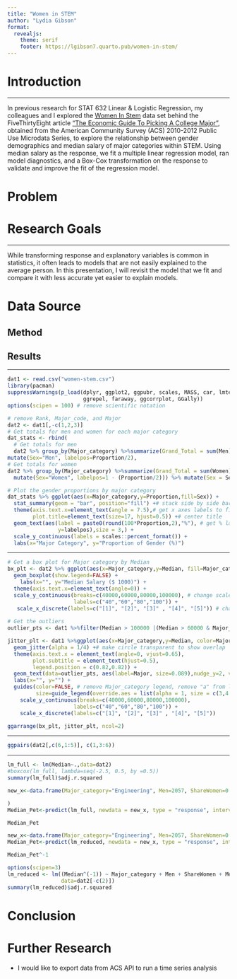 ```yaml
---
title: "Women in STEM"
author: "Lydia Gibson"
format: 
  revealjs:
    theme: serif
    footer: https://lgibson7.quarto.pub/women-in-stem/
---
```


# Introduction

---

In previous research for STAT 632 Linear & Logistic Regression, my colleagues and I explored the [Women In Stem](https://github.com/fivethirtyeight/data/blob/master/college-majors/women-stem.csv) data set behind the FiveThirtyEight article ["The Economic Guide To Picking A College Major"](https://fivethirtyeight.com/features/the-economic-guide-to-picking-a-college-major/), obtained from the American Community Survey (ACS) 2010-2012 Public Use Microdata Series, to explore the relationship between gender demographics and median salary of major categories within STEM. Using median salary as the response, we fit a multiple linear regression model, ran model diagnostics, and a Box-Cox transformation on the response to validate and improve the fit of the regression model. 

# Problem

# Research Goals

---

While transforming response and explanatory variables is common in statistics, it often leads to models that are not easily explained to the average person. In this presentation, I will revisit the model that we fit and compare it with less accurate yet easier to explain models.

# Data Source

## Method

## Results

---

```r
dat1 <- read.csv("women-stem.csv")
library(pacman)
suppressWarnings(p_load(dplyr, ggplot2, ggpubr, scales, MASS, car, lmtest, 
                        ggrepel, faraway, ggcorrplot, GGally))
options(scipen = 100) # remove scientific notation
```

```r

# remove Rank, Major_code, and Major
dat2 <- dat1[,-c(1,2,3)] 
# Get totals for men and women for each major category
dat_stats <- rbind(
  # Get totals for men
  dat2 %>% group_by(Major_category) %>%summarize(Grand_Total = sum(Men), Proportion=Grand_Total/sum(Total)) %>%
mutate(Sex="Men", labelpos=Proportion/2),
# Get totals for women
dat2 %>% group_by(Major_category) %>%summarize(Grand_Total = sum(Women), Proportion=Grand_Total/sum(Total)) %>%
  mutate(Sex="Women", labelpos=1 - (Proportion/2))) %>% mutate(Sex = Sex %>% factor(levels=c("Women","Men")))

# Plot the gender proportions by major category
dat_stats %>% ggplot(aes(x=Major_category,y=Proportion,fill=Sex)) +
  stat_summary(geom = "bar", position="fill") +# stack side by side bars
  theme(axis.text.x=element_text(angle = 7.5),# get x axes labels to fit
        plot.title=element_text(size=17, hjust=0.5)) +# center title
  geom_text(aes(label = paste0(round(100*Proportion,2),"%"), # get % labels
                y=labelpos),size = 3,) +
  scale_y_continuous(labels = scales::percent_format()) + 
  labs(x="Major Category", y="Proportion of Gender (%)")
```

---

```r
# Get a box plot for Major category by Median
bx_plt <- dat2 %>% ggplot(aes(x=Major_category,y=Median, fill=Major_category)) + 
  geom_boxplot(show.legend=FALSE) +
    labs(x="", y="Median Salary ($ 1000)") + 
  theme(axis.text.x=element_text(angle=0)) + 
  scale_y_continuous(breaks=c(40000,60000,80000,100000), # change scale labels of Median
                     labels=c("40","60","80","100")) +
   scale_x_discrete(labels=c("[1]", "[2]", "[3]" , "[4]", "[5]")) # change scale labels of Major_category
  
# Get the outliers
outlier_pts <- dat1 %>%filter(Median > 100000 |(Median > 60000 & Major_category == "Physical Sciences"))

jitter_plt <- dat1 %>%ggplot(aes(x=Major_category,y=Median, color=Major_category, size=ShareWomen)) +
  geom_jitter(alpha = 1/4) +# make circle transparent to show overlap
  theme(axis.text.x = element_text(angle=0, vjust=0.65),
        plot.subtitle = element_text(hjust=0.5),
        legend.position = c(0.82,0.82)) +
  geom_text(data=outlier_pts, aes(label=Major, size=0.089),nudge_y=2, vjust=-1.6, hjust=0.7) + # label outliers
  labs(x="", y="") +
  guides(color=FALSE, # remove Major_category legend, remove "a" from legend
         size=guide_legend(override.aes = list(alpha = 1, size = c(3,4.5,5.8)))) +
    scale_y_continuous(breaks=c(40000,60000,80000,100000),
                     labels=c("40","60","80","100")) +
    scale_x_discrete(labels=c("[1]", "[2]", "[3]" , "[4]", "[5]"))

ggarrange(bx_plt, jitter_plt, ncol=2)
```

---

```r
ggpairs(dat2[,c(6,1:5)], c(1,3:6))


```

---

```r
lm_full <- lm(Median~.,data=dat2)
#boxcox(lm_full, lambda=seq(-2.5, 0.5, by =0.5))
summary(lm_full)$adj.r.squared
```

```r
new_x<-data.frame(Major_category="Engineering", Men=2057, ShareWomen=0.12056434, Total=2339, Women=282

)
Median_Pet<-predict(lm_full, newdata = new_x, type = "response", interval = "prediction")

Median_Pet
```

```r
new_x<-data.frame(Major_category="Engineering", Men=2057, ShareWomen=0.12056434)
Median_Pet<-predict(lm_reduced, newdata = new_x, type = "response", interval = "prediction")

Median_Pet^-1
```

```r
options(scipen=3)
lm_reduced <- lm((Median^(-1)) ~ Major_category + Men + ShareWomen + Men:ShareWomen,
                 data=dat2[-c(2)])
summary(lm_reduced)$adj.r.squared
```

# Conclusion

# Further Research

- I would like to export data from ACS API to run a time series analysis
